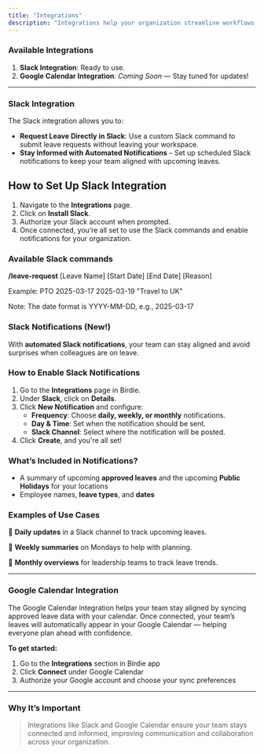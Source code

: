 ```yaml
---
title: "Integrations"
description: "Integrations help your organization streamline workflows by connecting Birdie with your favorite tools."
---
```


### **Available Integrations**

1. **Slack Integration**: Ready to use.
2. **Google Calendar Integration**: _Coming Soon_ — Stay tuned for updates\!

---

### **Slack Integration**

The Slack integration allows you to:

- **Request Leave Directly in Slack**: Use a custom Slack command to submit leave requests without leaving your workspace.
- **Stay Informed with Automated Notifications** – Set up scheduled Slack notifications to keep your team aligned with upcoming leaves.

## **How to Set Up Slack Integration**

1. Navigate to the **Integrations** page.
2. Click on **Install Slack**.
3. Authorize your Slack account when prompted.
4. Once connected, you’re all set to use the Slack commands and enable notifications for your organization.

### Available Slack commands

**/leave-request** [Leave Name] [Start Date] [End Date] [Reason]

Example: PTO 2025-03-17 2025-03-19 "Travel to UK"

Note: The date format is YYYY-MM-DD, e.g., 2025-03-17

### Slack Notifications (New\!)

With **automated Slack notifications**, your team can stay aligned and avoid surprises when colleagues are on leave.

### **How to Enable Slack Notifications**

1. Go to the **Integrations** page in Birdie.
2. Under **Slack**, click on **Details**.
3. Click **New Notification** and configure:
   - **Frequency**: Choose **daily, weekly, or monthly** notifications.
   - **Day & Time**: Set when the notification should be sent.
   - **Slack Channel**: Select where the notification will be posted.
4. Click **Create**, and you're all set\! 

### **What’s Included in Notifications?**

- A summary of upcoming **approved leaves** and the upcoming **Public Holidays** for your locations
- Employee names, **leave types**, and **dates**

### **Examples of Use Cases**

📌 **Daily updates** in a Slack channel to track upcoming leaves.

📌 **Weekly summaries** on Mondays to help with planning.

📌 **Monthly overviews** for leadership teams to track leave trends.

---

### **Google Calendar Integration**

The Google Calendar integration helps your team stay aligned by syncing approved leave data with your calendar. Once connected, your team’s leaves will automatically appear in your Google Calendar — helping everyone plan ahead with confidence.

**To get started:**

1. Go to the **Integrations** section in Birdie app
2. Click **Connect** under Google Calendar
3. Authorize your Google account and choose your sync preferences

---

### Why It’s Important

> Integrations like Slack and Google Calendar ensure your team stays connected and informed, improving communication and collaboration across your organization.